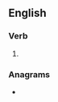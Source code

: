 ==English==

===Verb===
{{head|en|verb form}}

# {{en-past of|lag}}

===Anagrams===
* {{anagrams|en|a=adeggl|daggle}}